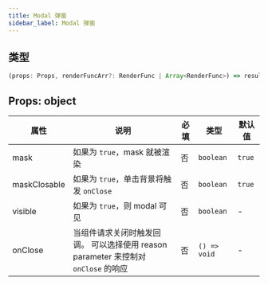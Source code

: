 ```yaml
---
title: Modal 弹窗
sidebar_label: Modal 弹窗
---
```


## 类型

```ts
(props: Props, renderFuncArr?: RenderFunc | Array<RenderFunc>) => result: RenderFunc
```

## Props: object

| 属性         | 说明                                                                               | 必填 | 类型         | 默认值 |
| ------------ | ---------------------------------------------------------------------------------- | ---- | ------------ | ------ |
| mask         | 如果为 `true`，mask 就被渲染                                                       | 否   | `boolean`    | `true` |
| maskClosable | 如果为 `true`，单击背景将触发 `onClose`                                            | 否   | `boolean`    | `true` |
| visible      | 如果为 `true`，则 modal 可见                                                       | 否   | `boolean`    | -      |
| onClose      | 当组件请求关闭时触发回调。 可以选择使用 reason parameter 来控制对 `onClose` 的响应 | 否   | `() => void` | -      |
